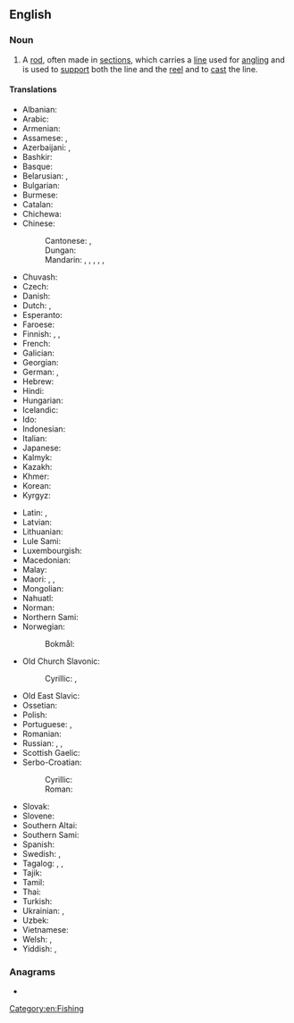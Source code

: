 ==English==
{{wikipedia}}

===Noun===
{{en-noun}}

# A [[rod]], often made in [[sections]], which carries a [[line]] used for [[angling]] and is used to [[support]] both the line and the [[reel]] and to [[cast]] the line.
#: {{syn|en|anglerod|fishing pole}}

====Translations====
{{trans-top|rod used for angling}}
* Albanian: {{t|sq|kallam peshkimi}}
* Arabic: {{t|ar|قَصْبَة صَيْد|f|tr=qaṣbat ṣayd}}
* Armenian: {{t+|hy|կարթաձող}}
* Assamese: {{t|as|চিপ}}, {{t|as|ডাঁৰি}}
* Azerbaijani: {{t+|az|tilov}}, {{t+|az|qarmaq}}
* Bashkir: {{t|ba|ҡармаҡ}}
* Basque: {{t|eu|kanabera }}
* Belarusian: {{t|be|ву́дачка|f}}, {{t|be|ву́да|f}}
* Bulgarian: {{t+|bg|въ́дица|f}}
* Burmese: {{t+|my|ငါးမျှားတံ}}
* Catalan: {{t|ca|canya de pescar|f}}
* Chichewa: {{t|ny|nsomba ndodo}}
* Chinese:
*: Cantonese: {{t|yue|魚竿}}, {{t|yue|鱼竿|tr=jyu4 gon1}}
*: Dungan: {{t|dng|дёйүган}}
*: Mandarin: {{t+|cmn|釣竿}}, {{t+|cmn|钓竿|tr=diàogān}}, {{t+|cmn|魚竿}}, {{t+|cmn|鱼竿|tr=yúgān}}, {{t|cmn|釣魚竿}}, {{t|cmn|钓鱼竿|tr=diàoyúgān}}
* Chuvash: {{t|cv|вӑлта}}
* Czech: {{t|cs|rybářský prut|m}}
* Danish: {{t|da|fiskestang|c}}
* Dutch: {{t|nl|hengelroede}}, {{t+|nl|hengel}}
* Esperanto: {{t|eo|fiŝvergo}}
* Faroese: {{t|fo|tráða|f}}
* Finnish: {{t|fi|onkivapa}}, {{t+|fi|vapa}}, {{t+|fi|onki}}
* French: {{t+|fr|canne à pêche|f}}
* Galician: {{t|gl|cana de pescar|f}}
* Georgian: {{t|ka|ანკესი}}
* German: {{t+|de|Angelrute|f}}, {{t+|de|Angel|f}}
* Hebrew: {{t+|he|חכה|f|tr=khaká}}
* Hindi: {{t|hi|बंसी|m}}
* Hungarian: {{t+|hu|horgászbot}}
* Icelandic: {{t+|is|veiðistöng|f}}
* Ido: {{t|io|pesko-bastono}}
* Indonesian: {{t+|id|pancing}}
* Italian: {{t|it|canna da pesca|f}}
* Japanese: {{t+|ja|釣り竿|tr=つりざお, tsurizao}}
* Kalmyk: {{t|xal|һахуль}}
* Kazakh: {{t|kk|қармақ}}
* Khmer: {{t-needed|km}}
* Korean: {{t+|ko|낚싯대}}
* Kyrgyz: {{t+|ky|кайырмак}}
{{trans-mid}}
* Latin: {{t|la|harundo}}, {{t|la|arundo}}
* Latvian: {{t+|lv|makšķere|f}}
* Lithuanian: {{t|lt|meškerė}}
* Lule Sami: {{t|smj|svihtjo}}
* Luxembourgish: {{t+|lb|Aangel|f}}
* Macedonian: {{t|mk|риболовен стап|m}}
* Malay: {{t+|ms|pancing}}
* Maori: {{t|mi|matira}}, {{t|mi|tautara}}, {{t|mi|katira}}
* Mongolian: {{t|mn|загасны уурга}}
* Nahuatl: {{t+|nah|acacuextli}}
* Norman: {{t|nrf|vaûle|f}} {{q|Jersey}}
* Northern Sami: {{t|se|oaggunstávrá}}
* Norwegian:
*: Bokmål: {{t|nb|fiskestang}}
* Old Church Slavonic:
*: Cyrillic: {{t|cu|ѫда|f}}, {{t|cu|ѫдица|f}}
* Old East Slavic: {{t|orv|уда|f}}
* Ossetian: {{t|os|ӕнгуыр}}
* Polish: {{t+|pl|wędka|f}}
* Portuguese: {{t|pt|vara de pescar}}, {{t|pt|vara de pesca}}
* Romanian: {{t+|ro|undiță|f}}
* Russian: {{t+|ru|у́дочка|f}}, {{t+|ru|уди́лище|n}} {{qualifier|the rod only}}, {{t+|ru|уда́}} {{qualifier|ated or regional}}
* Scottish Gaelic: {{t|gd|slat-iasgaich|f}}
* Serbo-Croatian:
*: Cyrillic: {{t|sh|шта̑п за пе̏ца̄ње|m}}
*: Roman: {{t|sh|štȃp za pȅcānje|m}}
* Slovak: {{t|sk|rybársky prút|m}}
* Slovene: {{t|sl|ribiška palica|f}}
* Southern Altai: {{t|alt|кармак}}
* Southern Sami: {{t|sma|håagkstaavra}}
* Spanish: {{t|es|caña de pesca|f}}
* Swedish: {{t+|sv|metspö|n}}, {{t+|sv|fiskespö|n}}
* Tagalog: {{t|tl|baway}}, {{t|tl|baliwasan}}, {{t|tl|baliwasnan}}
* Tajik: {{t+|tg|шаст}}
* Tamil: {{t+|ta|தூண்டில்}}
* Thai: {{t|th|คันเบ็ด}}
* Turkish: {{t+|tr|olta}}
* Ukrainian: {{t|uk|ву́дка|f}}, {{t|uk|ву́дочка|f}}
* Uzbek: {{t+|uz|qarmoq}}
* Vietnamese: {{t+|vi|cần câu}}
* Welsh: {{t|cy|gwialen bysgota|f}}, {{t|cy|genwair|f}}
* Yiddish: {{t|yi|ווענטקע|f}}, {{t|yi|אודקע|f}}
{{trans-bottom}}

===Anagrams===
* {{anagrams|en|a=dfghiinors|rodfishing}}

[[Category:en:Fishing]]